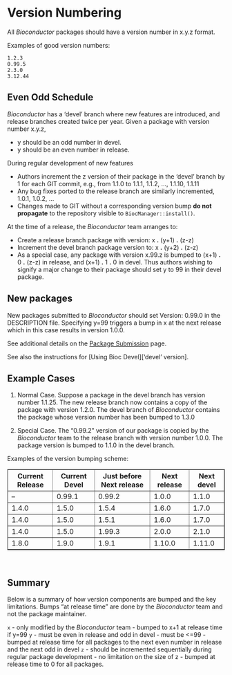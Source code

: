 # Version Numbering {#versionnum}

All _Bioconductor_ packages should have a version number in x.y.z format.

Examples of good version numbers:

    1.2.3
    0.99.5
    2.3.0
    3.12.44

## Even Odd Schedule

_Bioconductor_ has a 'devel' branch where new features are introduced,
and release branches created twice per year.  Given a package with
version number x.y.z,

* y should be an odd number in devel.
* y should be an even number in release.

During regular development of new features

* Authors increment the z version of their package in the 'devel'
  branch by 1 for each GIT commit, e.g., from 1.1.0 to 1.1.1, 1.1.2,
  ..., 1.1.10, 1.1.11
* Any bug fixes ported to the release branch are similarly
  incremented, 1.0.1, 1.0.2, ...
* Changes made to GIT without a corresponding version bump **do not
  propagate** to the repository visible to `BiocManager::install()`.

At the time of a release, the _Bioconductor_ team arranges to:

* Create a release branch package with version: x **.** (y+1) **.** (z-z)
* Increment the devel branch package version to: x **.** (y+2) **.** (z-z)
* As a special case, any package with version x.99.z is bumped to
  (x+1) **.** 0 **.** (z-z) in release, and (x+1) **.** 1 **.** 0 in devel.
  Thus authors wishing to signify a major change to their package should set y
  to 99 in their devel package.

## New packages

New packages submitted to _Bioconductor_ should set Version: 0.99.0 in the
DESCRIPTION file. Specifying y=99 triggers a bump in x at the next release
which in this case results in version 1.0.0.

See additional details on the [Package Submission](#subintro) page.

See also the instructions for [Using Bioc Devel]['devel' version].

## Example Cases

1. Normal Case. Suppose a package in the devel branch has version
   number 1.1.25. The new release branch now contains a copy of the
   package with version 1.2.0.  The devel branch of _Bioconductor_
   contains the package whose version number has been bumped to
   1.3.0

2. Special Case.  The "0.99.2" version of our package is copied by the
   _Bioconductor_ team to the release branch with version number
   1.0.0. The package version is bumped to 1.1.0 in the devel
   branch.

Examples of the version bumping scheme:

<table border="1" cellpadding="5" cellspacing="0">
<thead valign="bottom">
<tr>
  <th class="head">Current Release</th>
  <th class="head">Current Devel</th>
  <th class="head">Just before Next release</th>
  <th class="head">Next release</th>
  <th class="head">Next devel</th>
</tr>
</thead>
<tbody valign="top">
<tr>
  <td>--</td><td>0.99.1</td><td>0.99.2</td><td>1.0.0</td><td>1.1.0</td>
</tr>
<tr>
  <td>1.4.0</td><td>1.5.0</td><td>1.5.4</td><td>1.6.0</td><td>1.7.0</td>
</tr>
<tr>
  <td>1.4.0</td><td>1.5.0</td><td>1.5.1</td><td>1.6.0</td><td>1.7.0</td>
</tr>
<tr>
  <td>1.4.0</td><td>1.5.0</td><td>1.99.3</td><td>2.0.0</td><td>2.1.0</td>
</tr>
<tr>
  <td>1.8.0</td><td>1.9.0</td><td>1.9.1</td><td>1.10.0</td><td>1.11.0</td>
</tr>
</tbody>
</table>
<br />

## Summary

Below is a summary of how version components are bumped and the
key limitations. Bumps "at release time" are done by the _Bioconductor_
team and not the package maintainer.

`x`
    - only modified by the _Bioconductor_ team
    - bumped to x+1 at release time if y=99
`y`
    - must be even in release and odd in devel
    - must be <=99
    - bumped at release time for all packages to the next
      even number in release and the next odd in devel
`z`
    - should be incremented sequentially during regular package development
    - no limitation on the size of z
    - bumped at release time to 0 for all packages.
